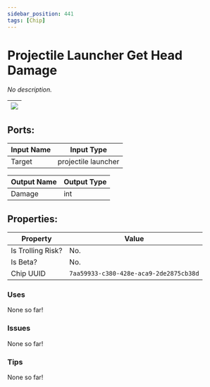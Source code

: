 ```yaml
---
sidebar_position: 441
tags: [Chip]
---
```


# Projectile Launcher Get Head Damage


*No description.*

| ![](https://images-ext-2.discordapp.net/external/MPmIaQzlEPmgGWlgi-WxBBXt0Bjv_zWPkg1y1f_sy3s/https/www.recroomcircuits.com/image/circuit/absolute-value?width=206&height=108) |
|-----|

## Ports:

| Input Name | Input Type |
|-----------|-----------|
| Target | projectile launcher |

| Output Name | Output Type |
|-----------|-----------|
| Damage | int |

## Properties:

| Property  | Value |
|-------------------|-----------|
| Is Trolling Risk? | No. |
| Is Beta? | No. |
| Chip UUID | `7aa59933-c380-428e-aca9-2de2875cb38d` |

### Uses
None so far!

### Issues
None so far!

### Tips
None so far!
